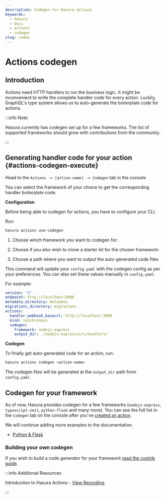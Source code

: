 ```yaml
---
description: Codegen for Hasura actions
keywords:
  - hasura
  - docs
  - actions
  - codegen
slug: index
---
```



# Actions codegen

## Introduction

Actions need HTTP handlers to run the business logic. It might be
inconvenient to write the complete handler code for every action.
Luckily, GraphQL's type system allows us to auto-generate the
boilerplate code for actions.

:::info Note

Hasura currently has codegen set up for a few frameworks. The list of
supported frameworks should grow with contributions from the community.

:::

## Generating handler code for your action {#actions-codegen-execute}

<Tabs className="api-tabs">
<TabItem value="console" label="Console">

Head to the `Actions -> [action-name] -> Codegen` tab in the console

You can select the framework of your choice to get the corresponding
handler boilerplate code.

<Thumbnail
  src="/img/graphql/core/actions/console-codegen-tab.png"
  alt="Console codegen tab"
/>

</TabItem>
<TabItem value="cli" label="CLI">

**Configuration**

Before being able to codegen for actions, you have to configure your CLI.

Run:

```bash
hasura actions use-codegen
```

1.  Choose which framework you want to codegen for:
    <Thumbnail
      src="/img/graphql/core/actions/cli-framework-prompt.png"
      alt="CLI Framework Prompt"
    />

2.  Choose if you also wish to clone a starter kit for the chosen framework:
    <Thumbnail
    src="/img/graphql/core/actions/cli-starter-kit-prompt.png"
    alt="CLI Starter Kit Prompt"
    />

3.  Choose a path where you want to output the auto-generated code files
    <Thumbnail
    src="/img/graphql/core/actions/cli-output-dir-prompt.png"
    alt="CLI Starter Kit Prompt"
    />

This command will update your `config.yaml` with the codegen config as
per your preferences. You can also set these values manually in
`config.yaml`.

For example:

```yaml {8-10}
version: "2"
endpoint: http://localhost:8080
metadata_directory: metadata
migrations_directory: migrations
actions:
  handler_webhook_baseurl: http://localhost:3000
  kind: synchronous
  codegen:
    framework: nodejs-express
    output_dir: ./nodejs-express/src/handlers/
```

**Codegen**

To finally get auto-generated code for an action, run:

```bash
hasura actions codegen <action-name>
```

The codegen files will be generated at the `output_dir` path from
`config.yaml`.
</TabItem>
</Tabs>

## Codegen for your framework

As of now, Hasura provides codegen for a few frameworks
(`nodejs-express`, `typescript-zeit`, `python-flask` and many more). You
can see the full list in the `Codegen` tab on the console after you've
[created an action](/graphql/core/actions/create.mdx).

We will continue adding more examples to the documentation.

- [Python & Flask](/graphql/core/actions/codegen/python-flask.mdx)

### Building your own codegen

If you wish to build a code generator for your framework [read the contrib guide](https://github.com/hasura/codegen-assets/blob/master/builder-kit/README.md).

:::info Additional Resources

Introduction to Hasura Actions - [View Recording](https://hasura.io/events/webinar/hasura-actions/?pg=docs&plcmt=body&cta=view-recording&tech=).

:::
